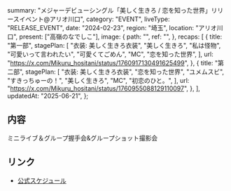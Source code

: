  summary: "メジャーデビューシングル「美しく生きろ / 恋を知った世界」リリースイベント@アリオ川口",
  category: "EVENT",
  liveType: "RELEASE_EVENT",
  date: "2024-02-23",
  region: "埼玉",
  location: "アリオ川口",
  present: ["高嶺のなでしこ"],
  image: {
    path: "",
    ref: "",
  },
  recaps: [
    {
      title: "第一部",
      stagePlan: [
        "衣装: 美しく生きろ衣装",
        "美しく生きろ",
        "私は怪物",
        "可愛いって言われたい",
        "可愛くてごめん",
        "MC",
        "恋を知った世界",
      ],
      url: "https://x.com/Mikuru_hositani/status/1760917130491625499",
    },
    {
      title: "第二部",
      stagePlan: [
        "衣装: 美しく生きろ衣装",
        "恋を知った世界",
        "ユメムスビ",
        "すきっちゅーの！",
        "美しく生きろ",
        "MC",
        "初恋のひと。",
      ],
      url: "https://x.com/Mikuru_hositani/status/1760955088129110097",
    },
  ],
  updatedAt: "2025-06-21",
};

## 内容

ミニライブ＆グループ握手会&グループショット撮影会

## リンク

- [公式スケジュール](https://takanenonadeshiko.jp/?p=1828)
